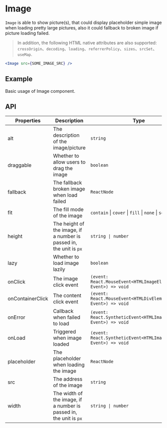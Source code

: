 # Image

`Image` is able to show picture(s), that could display placeholder simple image when loading pretty large pictures, also it could fallback to broken image if picture loading failed.

> In addition, the following HTML native attributes are also supported: `crossOrigin`、`decoding`、`loading`、`referrerPolicy`、`sizes`、`srcSet`、`useMap`.

```jsx
<Image src={SOME_IMAGE_SRC} />
```

## Example

Basic usage of Image component.

<Demo src="../../components/image/demo/Example.tsx" />

## API

| Properties | Description | Type | Default |
|------------|-------------|------|---------|
| alt              | The description of the image/picture                                | `string`                                                         | - |
| draggable        | Whether to allow users to drag the image                            | `boolean`                                                        | `false` |
| fallback         | The fallback broken image when load failed                          | `ReactNode`                                                      | default fallback ReactNode |
| fit              | The fill mode of the image                                          | `contain` \| `cover` \| `fill` \| `none` \| `scale-down`         | `fill` |
| height           | The height of the image, if a number is passed in, the unit is `px` | `string \| number`                                               | - |
| lazy             | Whether to load image lazily                                        | `boolean`                                                        | `false` |
| onClick          | The image click event                                               | `(event: React.MouseEvent<HTMLImageElement, Event>) => void`     | - |
| onContainerClick | The content click event                                             | `(event: React.MouseEvent<HTMLDivElement, Event>) => void`       | - |
| onError          | Callback when failed to load                                        | `(event: React.SyntheticEvent<HTMLImageElement, Event>) => void` | - |
| onLoad           | Triggered when image loaded                                         | `(event: React.SyntheticEvent<HTMLImageElement, Event>) => void` | - |
| placeholder      | The placeholder when loading the image                              | `ReactNode`                                                      | default placeholder ReactNode |
| src              | The address of the image                                            | `string`                                                         | - |
| width            | The width of the image, if a number is passed in, the unit is `px`  | `string \| number`                                               | - |
